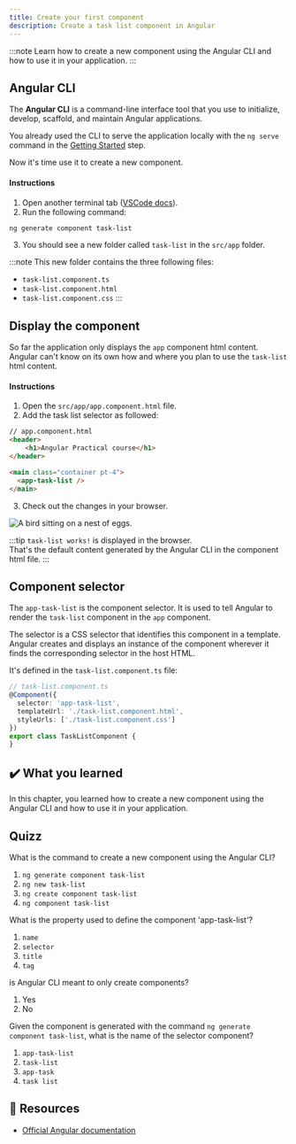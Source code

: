 ```yaml
---
title: Create your first component
description: Create a task list component in Angular
---
```




:::note
Learn how to create a new component using the Angular CLI and how to use it in your application.
:::

## Angular CLI

The **Angular CLI** is a command-line interface tool that you use to initialize, develop, scaffold, and maintain Angular applications.  

You already used the CLI to serve the application locally with the `ng serve` command in the [Getting Started](/practical-course/getting-started/#running-the-application) step.

Now it's time use it to create a new component.

#### Instructions

1. Open another terminal tab ([VSCode docs](https://code.visualstudio.com/docs/terminal/basics)).
2. Run the following command:

```bash
ng generate component task-list
```

3. You should see a new folder called `task-list` in the `src/app` folder.


:::note
This new folder contains the three following files:

- `task-list.component.ts`
- `task-list.component.html`
- `task-list.component.css`
:::

## Display the component

So far the application only displays the `app` component html content.  
Angular can't know on its own how and where you plan to use the `task-list` html content.

#### Instructions

1. Open the `src/app/app.component.html` file.
2. Add the task list selector as followed:

```html ins={"Add the task list selector and the main tag for styling and semantic purposes": 5-8}
// app.component.html
<header>
    <h1>Angular Practical course</h1>
</header>

<main class="container pt-4">
  <app-task-list />
</main>
```

3. Check out the changes in your browser.

<Image class="shadow-xl rounded-xl" src={creationImg} alt="A bird sitting on a nest of eggs."/>

:::tip
`task-list works!` is displayed in the browser.  
That's the default content generated by the Angular CLI in the component html file.
:::

## Component selector

The `app-task-list` is the component selector. It is used to tell Angular to render the `task-list` component in the `app` component.

The selector is a CSS selector that identifies this component in a template. Angular creates and displays an instance of the component wherever it finds the corresponding selector in the host HTML.

It's defined in the `task-list.component.ts` file:

```typescript "selector: 'app-task-list'"
// task-list.component.ts
@Component({
  selector: 'app-task-list',
  templateUrl: './task-list.component.html',
  styleUrls: ['./task-list.component.css']
})
export class TaskListComponent {
}
```

## ✔️ What you learned

In this chapter, you learned how to create a new component using the Angular CLI and how to use it in your application.

## Quizz

What is the command to create a new component using the Angular CLI?

1. `ng generate component task-list`
2. `ng new task-list`
3. `ng create component task-list`
4. `ng component task-list`

What is the property used to define the component 'app-task-list'?

1. `name`
2. `selector`
3. `title`
4. `tag`

is Angular CLI meant to only create components?

1. Yes
2. No

Given the component is generated with the command `ng generate component task-list`, what is the name of the selector component?

1. `app-task-list`
2. `task-list`
3. `app-task`
4. `task list`

## 🔗 Resources

- [Official Angular documentation](https://angular.dev/cli)
